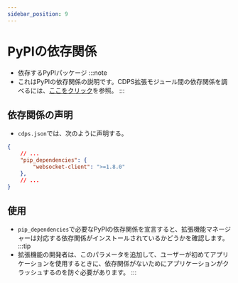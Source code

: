 ```yaml
---
sidebar_position: 9
---
```


# PyPIの依存関係
- 依存するPyPIパッケージ
:::note
- これはPyPIの依存関係の説明です。CDPS拡張モジュール間の依存関係を調べるには、[ここをクリック](./dependencies)を参照。
:::

## 依存関係の声明
- `cdps.json`では、次のように声明する。
```json
{
    // ...
    "pip_dependencies": {
        "websocket-client": ">=1.8.0"                                      // CDPSの必要最小バージョンの拡張
    },
    // ...
}
```

## 使用
- `pip_dependencies`で必要なPyPIの依存関係を宣言すると、拡張機能マネージャーは対応する依存関係がインストールされているかどうかを確認します。
:::tip
- 拡張機能の開発者は、このパラメータを追加して、ユーザーが初めてアプリケーションを使用するときに、依存関係がないためにアプリケーションがクラッシュするのを防ぐ必要があります。
:::